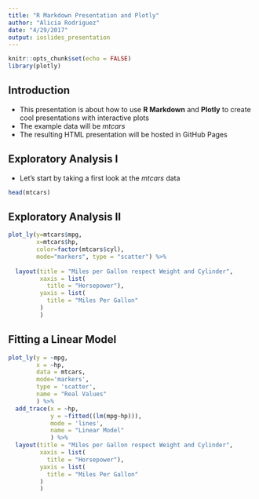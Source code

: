 ```yaml
---
title: "R Markdown Presentation and Plotly"
author: "Alicia Rodriguez"
date: "4/29/2017"
output: ioslides_presentation
---
```


```r
knitr::opts_chunk$set(echo = FALSE)
library(plotly)
```

## Introduction

- This presentation is about how to use **R Markdown** and **Plotly** to create cool presentations with interactive plots
- The example data will be $mtcars$
- The resulting HTML presentation will be hosted in GitHub Pages

## Exploratory Analysis I

- Let's start by taking a first look at the $mtcars$ data
```r
head(mtcars)
```

## Exploratory Analysis II

```r
plot_ly(y=mtcars$mpg, 
        x=mtcars$hp, 
        color=factor(mtcars$cyl), 
        mode="markers", type = "scatter") %>%
  
  layout(title = "Miles per Gallon respect Weight and Cylinder", 
         xaxis = list(
           title = "Horsepower"),
         yaxis = list(
           title = "Miles Per Gallon"
         )
         )
```

## Fitting a Linear Model

```r
plot_ly(y = ~mpg, 
        x = ~hp, 
        data = mtcars,
        mode='markers', 
        type = 'scatter',
        name = "Real Values"
        ) %>%
  add_trace(x = ~hp, 
            y = ~fitted((lm(mpg~hp))),
            mode = 'lines',
            name = "Linear Model"
            ) %>%
  layout(title = "Miles per Gallon respect Weight and Cylinder", 
         xaxis = list(
           title = "Horsepower"),
         yaxis = list(
           title = "Miles Per Gallon"
         )
         )
```

